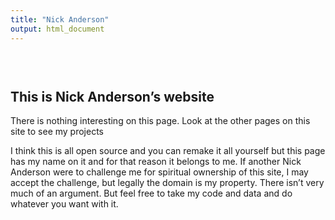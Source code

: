 ```yaml
---
title: "Nick Anderson"
output: html_document
---
```


<style type="text/css">
.title {
  display: none;
}

.navbar-default {
    background-color: #640000 !important;
}

.navbar .navbar-brand, .navbar .navbar-nav .nav-link {
  color: white;
}

#getting-started img {
  margin-right: 10px;
  margin-left: 5px;
}

</style>

<div class="row" style="padding-top: 30px;">
<div class="col-sm-6">

# **This is Nick Anderson's website**

There is nothing interesting on this page. Look at the other pages on this site to see my projects

</div>
<div class="col-sm-6">

I think this is all open source and you can remake it all yourself but this page has my name on it and for that reason it belongs to me. If another Nick Anderson were to challenge me for spiritual ownership of this site, I may accept the challenge, but legally the domain is my property. There isn't very much of an argument. But feel free to take my code and data and do whatever you want with it. 

</a>
</div>
